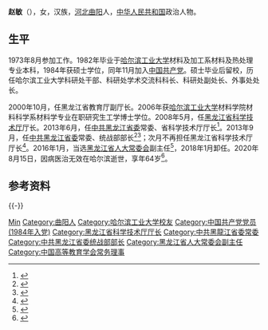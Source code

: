 {{otheruses|subject=中華人民共和國官員|other=金庸武俠小說同名角色|赵敏}}

'''赵敏'''（{{bd|1956年|4月|2020年|8月15日||catIdx=Zhao赵}}），女，汉族，[[河北|河北]][[曲阳|曲阳]]人，[[中华人民共和国|中华人民共和国]]政治人物。

== 生平 ==
1973年8月参加工作。1982年毕业于[[哈尔滨工业大学|哈尔滨工业大学]]材料及加工系材料及热处理专业本科，1984年获硕士学位，同年11月加入[[中国共产党|中国共产党]]。硕士毕业后留校，历任哈尔滨工业大学科研处干部、科研处学术交流科科长、科研处副处长、外事处处长。

2000年10月，任黑龙江省教育厅副厅长。2006年获[[哈尔滨工业大学|哈尔滨工业大学]]材料学院材料科学系材料学专业在职研究生工学博士学位。2008年5月，任[[黑龙江省科学技术厅|黑龙江省科学技术厅]]厅长。2013年6月，任[[中共黑龙江省委|中共黑龙江省委]]常委、省科学技术厅厅长<ref>{{cite news|title=黑龙江省委常委、统战部长赵敏听取省侨联工作汇报|url=http://hlj.ifeng.com/news/detail_2015_03/26/3710096_0.shtml|accessdate=2015-05-20|work=凤凰网|archive-url=https://web.archive.org/web/20160304121206/http://hlj.ifeng.com/news/detail_2015_03/26/3710096_0.shtml|archive-date=2016-03-04|dead-url=yes}}</ref>。2013年9月，任[[中共黑龙江省委|中共黑龙江省委]]常委、统战部部长<ref>{{cite news|title=赵敏任黑龙江省委常委|url=http://leaders.people.com.cn/n/2013/0715/c58278-22197738.html|accessdate=2015-05-20|work=人民网|archive-date=2020-09-21|archive-url=https://web.archive.org/web/20200921004401/http://leaders.people.com.cn/n/2013/0715/c58278-22197738.html|dead-url=no}}</ref><ref>{{cite news|title=赵敏任黑龙江省委统战部部长|url=http://renshi.people.com.cn/n/2013/0910/c139617-22864358.html|accessdate=2013-09-10|work=人民网|archive-date=2019-02-28|archive-url=https://web.archive.org/web/20190228231857/http://renshi.people.com.cn/n/2013/0910/c139617-22864358.html|dead-url=no}}</ref>；次月不再担任黑龙江省科学技术厅厅长<ref>{{cite web|url=http://politics.people.com.cn/n/2013/1018/c1001-23253016.html|title=赵敏不再担任黑龙江省科学技术厅厅长|publisher=人民网|accessdate=2013-10-18|archive-date=2016-03-04|archive-url=https://web.archive.org/web/20160304090134/http://politics.people.com.cn/n/2013/1018/c1001-23253016.html|dead-url=no}}</ref>。2016年1月，当选[[黑龙江省人大常委会|黑龙江省人大常委会]]副主任<ref>{{cite news|title=赵敏当选黑龙江省人大副主任，石时态当选黑龙江省高院院长|url=http://www.thepaper.cn/newsDetail_forward_1427792|accessdate=2016-01-31|work=澎湃新闻}}</ref>，2018年1月卸任。2020年8月15日，因病医治无效在哈尔滨逝世，享年64岁<ref>{{cite news|title=讣告|url=http://epaper.hljnews.cn/hljrb/20200816/484424.html|accessdate=2020-08-17|work=黑龙江日报}}</ref>。

== 参考资料 ==
{{reflist}}

{{-}}
{{start box}}
{{s-ppo|cpc}}
{{s-before|[[夏杰|夏 杰]]}}
{{s-title|[[中国共产党黑龙江省委员会|中国共产党黑龙江省委员会]]统一战线工作部部长|2013年9月－2016年7月}}
{{s-after|[[孙尧|孙 尧]]}}
{{s-gov|prc}}
{{s-before|[[孙尧|孙 尧]]}}
{{s-title|[[黑龙江省科学技术厅|黑龙江省科学技术厅]]厅长|2008年5月－2013年10月}}
{{s-after|[[杨廷双|杨廷双]]}}
{{end box}}

{{Navboxes 
| title  = 赵敏在[[中国高等教育学会|中国高等教育学会]]的职务
| list1  =
{{中国高等教育学会第五届理事会}}
}}

{{Authority control}}
{{DEFAULTSORT:Zhao赵}}
[[Category:赵姓|Min]]
[[Category:曲阳人|Category:曲阳人]]
[[Category:哈尔滨工业大学校友|Category:哈尔滨工业大学校友]]
[[Category:中国共产党党员_(1984年入党)|Category:中国共产党党员 (1984年入党)]]
[[Category:黑龙江省科学技术厅厅长|Category:黑龙江省科学技术厅厅长]]
[[Category:中共黑龍江省委常委|Category:中共黑龍江省委常委]]
[[Category:中共黑龙江省委统战部部长|Category:中共黑龙江省委统战部部长]]
[[Category:黑龙江省人大常委会副主任|Category:黑龙江省人大常委会副主任]]
[[Category:中国高等教育学会常务理事|Category:中国高等教育学会常务理事]]
